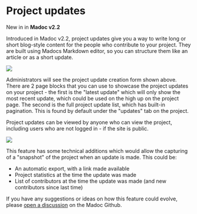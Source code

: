 
# Project updates

<Callout emoji="🚀" type="info">New in in <strong>Madoc v2.2</strong></Callout>

Introduced in Madoc v2.2, project updates give you a way to write long or short blog-style content for the people who contribute to your project. They are built using Madocs Markdown editor, so you can structure them like an article or as a short update.

![](</assets/project-updates.png>)

Administrators will see the project update creation form shown above. There are 2 page blocks that you can use to showcase the project updates on your project - the first is the "latest update" which will only show the most recent update, which could be used on the high up on the project page. The second is the full project update list, which has built-in pagination. This is found by default under the "updates" tab on the project.

Project updates can be viewed by anyone who can view the project, including users who are not logged in - if the site is public.

![](</assets/project-updates-list.png>)

This feature has some technical additions which would allow the capturing of a "snapshot" of the project when an update is made. This could be:
* An automatic export, with a link made available
* Project statistics at the time the update was made
* List of contributors at the time the update was made (and new contributors since last time)

If you have any suggestions or ideas on how this feature could evolve,
please  [open a discussion](https://github.com/digirati-co-uk/madoc-platform/discussions) on the Madoc Github.
